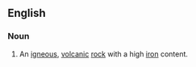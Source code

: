 ==English==

===Noun===
{{en-noun}}
{{wikipedia}}

# An [[igneous]], [[volcanic]] [[rock]] with a high [[iron]] content.